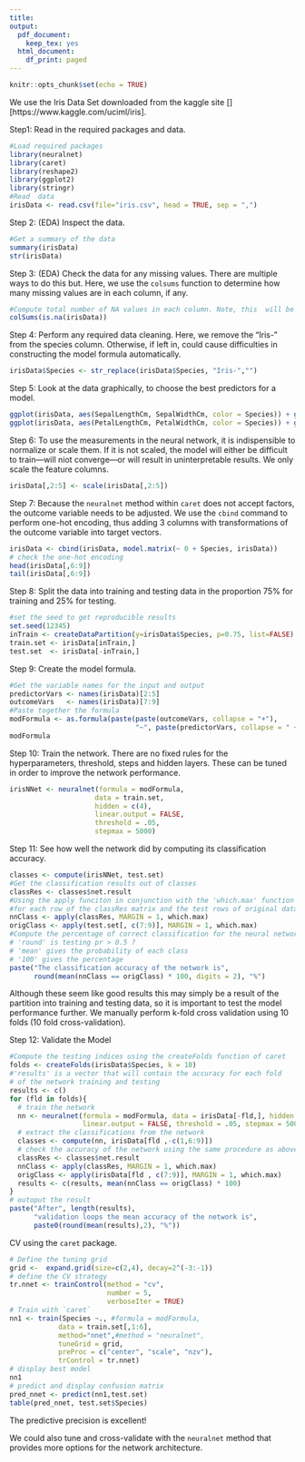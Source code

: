 ```yaml
---
title:
output:
  pdf_document:
    keep_tex: yes
  html_document:
    df_print: paged
---
```


```r
knitr::opts_chunk$set(echo = TRUE)
```

We use the Iris Data Set  downloaded from the kaggle site [][https://www.kaggle.com/uciml/iris]. 

Step1: Read in the required packages and data.
```r
#Load required packages
library(neuralnet)
library(caret)
library(reshape2)
library(ggplot2)
library(stringr)
#Read  data
irisData <- read.csv(file="iris.csv", head = TRUE, sep = ",")
```

Step 2: (EDA) Inspect the data.
```r
#Get a summary of the data
summary(irisData)
str(irisData)
```

Step 3: (EDA) Check the data for any missing values. There are multiple ways to do this but. Here, we use the `colsums` function to determine how many missing values are in each column, if any.
```r
#Compute total number of NA values in each column. Note, this  will be tricked if there are dummy values standing in for true missing data. 
colSums(is.na(irisData))
```


Step 4: Perform any required data cleaning. Here, we remove the "Iris-" from the species column. Otherwise, if left in,  could cause difficulties in constructing the model formula automatically.
```r
irisData$Species <- str_replace(irisData$Species, "Iris-","")
```

Step 5: Look at the data graphically, to choose the best predictors for a model. 
```r
ggplot(irisData, aes(SepalLengthCm, SepalWidthCm, color = Species)) + geom_point()
ggplot(irisData, aes(PetalLengthCm, PetalWidthCm, color = Species)) + geom_point()
```

Step 6: To use the measurements in the neural network, it is indispensible to normalize or scale them. If it is not scaled, the model will either be difficult to train---will niot converge---or will result in uninterpretable results. We only scale the feature columns. 
```r
irisData[,2:5] <- scale(irisData[,2:5])
```

Step 7: Because the `neuralnet`  method within `caret` does not accept factors, the outcome variable needs to be adjusted. We use the `cbind` command to perform one-hot encoding, thus adding 3 columns with transformations of the outcome variable into target vectors. 
```r
irisData <- cbind(irisData, model.matrix(~ 0 + Species, irisData))
# check the one-hot encoding
head(irisData[,6:9])
tail(irisData[,6:9])
```

Step 8: Split the data into training and testing data in the proportion 75%  for training and 25% for testing.
```r
#set the seed to get reproducible results
set.seed(12345)
inTrain <- createDataPartition(y=irisData$Species, p=0.75, list=FALSE)
train.set <- irisData[inTrain,]
test.set  <- irisData[-inTrain,]
```

Step 9: Create the model formula. 
```r
#Get the variable names for the input and output
predictorVars <- names(irisData)[2:5]
outcomeVars   <- names(irisData)[7:9]
#Paste together the formula 
modFormula <- as.formula(paste(paste(outcomeVars, collapse = "+"),
                               "~", paste(predictorVars, collapse = " + ")))
modFormula
```

Step 10: Train the network. There are no fixed rules for the hyperparameters, threshold, steps and hidden layers. These can be tuned in order to improve the network performance. 
```r
irisNNet <- neuralnet(formula = modFormula, 
                     data = train.set, 
                     hidden = c(4), 
                     linear.output = FALSE, 
                     threshold = .05, 
                     stepmax = 5000)
```

Step 11: See how well the network did by computing its classification accuracy.
```r
classes <- compute(irisNNet, test.set)
#Get the classification results out of classes
classRes <- classes$net.result
#Using the apply funciton in conjunction with the 'which.max' function to get the max index 
#for each row of the classRes matrix and the test rows of original data
nnClass <- apply(classRes, MARGIN = 1, which.max)
origClass <- apply(test.set[, c(7:9)], MARGIN = 1, which.max)  
#Compute the percentage of correct classification for the neural network: 
# 'round' is testing pr > 0.5 ?
# 'mean' gives the probability of each class
# '100' gives the percentage
paste("The classification accuracy of the network is", 
      round(mean(nnClass == origClass) * 100, digits = 2), "%")
```


Although these seem like good results this may simply be a result of the partition into training and testing data, so it is important to test the model performance further. We manually perform k-fold cross validation using 10 folds (10 fold cross-validation).

Step 12: Validate the Model
```r
#Compute the testing indices using the createFolds function of caret
folds <- createFolds(irisData$Species, k = 10)
#'results' is a vector that will contain the accuracy for each fold
# of the network training and testing
results <- c()
for (fld in folds){
  # train the network 
  nn <- neuralnet(formula = modFormula, data = irisData[-fld,], hidden = c(4), 
                  linear.output = FALSE, threshold = .05, stepmax = 5000)
  # extract the classifications from the network
  classes <- compute(nn, irisData[fld ,-c(1,6:9)])
  # check the accuracy of the network using the same procedure as above
  classRes <- classes$net.result
  nnClass <- apply(classRes, MARGIN = 1, which.max)
  origClass <- apply(irisData[fld , c(7:9)], MARGIN = 1, which.max)  
  results <- c(results, mean(nnClass == origClass) * 100)
} 
# outoput the result
paste("After", length(results), 
      "validation loops the mean accuracy of the network is", 
      paste0(round(mean(results),2), "%"))
```

CV using the `caret` package.

```r
# Define the tuning grid
grid <-  expand.grid(size=c(2,4), decay=2^(-3:-1))
# define the CV strategy
tr.nnet <- trainControl(method = "cv",
                        number = 5,
                        verboseIter = TRUE)
# Train with `caret` 
nn1 <- train(Species ~., #formula = modFormula, 
            data = train.set[,1:6], 
            method="nnet",#method = "neuralnet", 
            tuneGrid = grid,
            preProc = c("center", "scale", "nzv"), 
            trControl = tr.nnet)
# display best model
nn1
# predict and display confusion matrix
pred_nnet <- predict(nn1,test.set)
table(pred_nnet, test.set$Species)
```

The predictive precision is excellent! 

We could also tune and cross-validate with the `neuralnet` method that provides more options for the network architecture.
